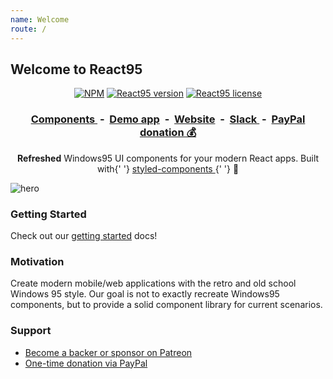 ```yaml
---
name: Welcome
route: /
---
```


## Welcome to React95

<p align="center">
  <a href="https://www.npmjs.com/package/react95"><img src="https://flat.badgen.net/npm/dt/react95" alt="NPM" /></a>
  <a href="https://www.npmjs.com/package/react95"><img src="https://flat.badgen.net/npm/v/react95" alt="React95 version" /></a>
  <a href="https://www.npmjs.com/package/react95"><img src="https://flat.badgen.net/npm/license/react95" alt="React95 license" /></a>

</p>

<h3 align='center'>
  <a href='https://storybook.react95.io/?path=/story/window--default'>
    Components
  </a>
  &nbsp;-&nbsp;
  <a href='https://coins95.web.app/'>Demo app</a>
  &nbsp;-&nbsp;
  <a href='https://react95.io/'>Website</a>
  &nbsp;-&nbsp;
  <a href='https://join.slack.com/t/react95/shared_invite/enQtOTA1NzEyNjAyNTc4LWYxZjU3NWRiMWJlMGJiMjhkNzE2MDA3ZmZjZDc1YmY0ODdlZjMwZDA1NWJiYWExYmY1NTJmNmE4OWVjNWFhMTE'>
    Slack
  </a>
  &nbsp;-&nbsp;
  <a href='https://www.paypal.me/react95'>PayPal donation 💰</a>
</h3>

<p align='center'>
  <b>Refreshed</b> Windows95 UI components for your modern React apps. Built
  with{' '}
  <a
    href='https://github.com/styled-components/styled-components'
    target='_blank'
  >
    styled-components
  </a>{' '}
  💅
</p>

![hero](https://user-images.githubusercontent.com/28541613/81947711-28b05580-9601-11ea-964a-c3a6de998496.png)

### Getting Started

<span>Check out our [getting started](/installation) docs!</span>

### Motivation

Create modern mobile/web applications with the retro and old school Windows 95 style. Our goal is not to exactly recreate Windows95 components, but to provide a solid component library for current scenarios.

### Support

- [Become a backer or sponsor on Patreon](https://www.patreon.com/arturbien)
- [One-time donation via PayPal](https://www.paypal.me/react95)
